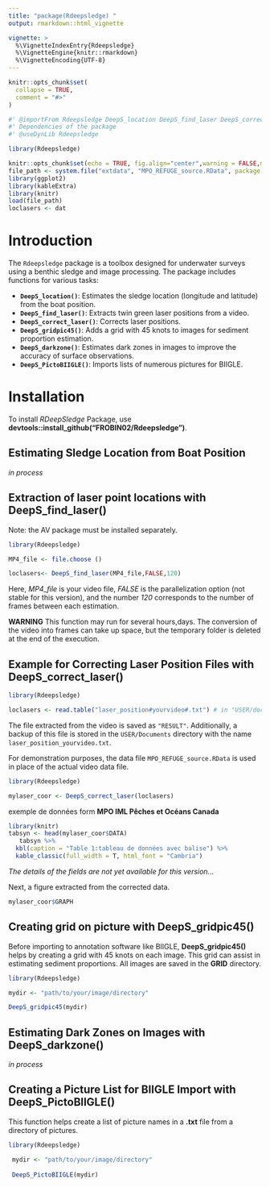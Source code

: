 ```yaml
---
title: "package(Rdeepsledge) "
output: rmarkdown::html_vignette

vignette: >
  %\VignetteIndexEntry{Rdeepsledge}
  %\VignetteEngine{knitr::rmarkdown}
  %\VignetteEncoding{UTF-8}
---
```


```r
knitr::opts_chunk$set(
  collapse = TRUE,
  comment = "#>"
)
```


```r
#' @importFrom Rdeepsledge DeepS_location DeepS_find_laser DeepS_correct_laser DeepS_darkzone DeepS_gridpic45 rDeepS_PictoBIIGLE
#' Dependencies of the package
#' @useDynLib Rdeepsledge

```

```r
library(Rdeepsledge)

knitr::opts_chunk$set(echo = TRUE, fig.align="center",warning = FALSE,message = FALSE,error = TRUE)
file_path <- system.file("extdata", "MPO_REFUGE_source.RData", package = "Rdeepsledge")
library(ggplot2)
library(kableExtra)
library(knitr)
load(file_path)
loclasers <- dat

```



# Introduction

The `Rdeepsledge` package is a toolbox designed for underwater surveys using a benthic sledge and image processing. The package includes functions for various tasks:

- **`DeepS_location()`**: Estimates the sledge location (longitude and latitude) from the boat position.
- **`DeepS_find_laser()`**: Extracts twin green laser positions from a video.
- **`DeepS_correct_laser()`**: Corrects laser positions.
- **`DeepS_gridpic45()`**: Adds a grid with 45 knots to images for sediment proportion estimation.
- **`DeepS_darkzone()`**: Estimates dark zones in images to improve the accuracy of surface observations.
- **`DeepS_PictoBIIGLE()`**: Imports lists of numerous pictures for BIIGLE.


# Installation

To install *RDeepSledge* Package, use **devtools::install_github("FROBIN02/Rdeepsledge")**.

## Estimating Sledge Location from Boat Position


*in process*


## Extraction of laser point locations with **DeepS_find_laser()**

Note: the AV package must be installed separately.


```r

library(Rdeepsledge)

MP4_file <- file.choose ()

loclasers<- DeepS_find_laser(MP4_file,FALSE,120)

```

Here, *MP4_file* is your video file, *FALSE* is the parallelization option (not stable for this version), and the number *120* corresponds to the number of frames between each estimation.

**WARNING** This function may run for several hours,days. The conversion of the video into frames can take up space, but the temporary folder is deleted at the end of the execution.


## Example for Correcting Laser Position Files with  **DeepS_correct_laser()**

```r

library(Rdeepsledge)

loclasers <- read.table("laser_position#yourvideo#.txt") # in "USER/document"

```


The file extracted from the video is saved as `"RESULT"`. Additionally, a backup of this file is stored in the `USER/Documents` directory with the name `laser_position_yourvideo.txt`.

For demonstration purposes, the data file `MPO_REFUGE_source.RData` is used in place of the actual video data file.


```r
library(Rdeepsledge)

mylaser_coor <- DeepS_correct_laser(loclasers)

```

exemple de données form **MPO IML Pêches et Océans Canada**


```r
library(knitr)
tabsyn <- head(mylaser_coor$DATA)
   tabsyn %>%
  kbl(caption = "Table 1:tableau de données avec balise") %>%
  kable_classic(full_width = T, html_font = "Cambria")
```

*The details of the fields are not yet available for this version...*

Next, a figure extracted from the corrected data. 

```r

mylaser_coor$GRAPH

```

## Creating grid on picture with **DeepS_gridpic45()**


Before importing to annotation software like BIIGLE, **DeepS_gridpic45()** helps by creating a grid with 45 knots on each image. This grid can assist in estimating sediment proportions. All images are saved in the **GRID** directory. 


```r

library(Rdeepsledge)

mydir <- "path/to/your/image/directory"

DeepS_gridpic45(mydir)

```

## Estimating Dark Zones on Images with **DeepS_darkzone()**


*in process*


## Creating a Picture List for BIIGLE Import with **DeepS_PictoBIIGLE()**


This function helps create a list of picture names in a **.txt** file from a directory of pictures.

```r
library(Rdeepsledge)

 mydir <- "path/to/your/image/directory"
 
 DeepS_PictoBIIGLE(mydir)

```



